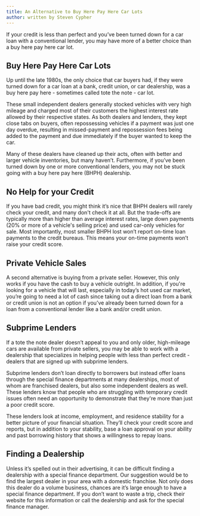 ```yaml
---
title: An Alternative to Buy Here Pay Here Car Lots
author: written by Steven Cypher
---
```


If your credit is less than perfect and you’ve been turned down for a car loan with a conventional lender, you may have more of a better choice than a buy here pay here car lot.

<!-- truncate -->

## Buy Here Pay Here Car Lots

Up until the late 1980s, the only choice that car buyers had, if they were turned down for a car loan at a bank, credit union, or car dealership, was a buy here pay here - sometimes called tote the note - car lot.

These small independent dealers generally stocked vehicles with very high mileage and charged most of their customers the highest interest rate allowed by their respective states. As both dealers and lenders, they kept close tabs on buyers, often repossessing vehicles if a payment was just one day overdue, resulting in missed-payment and repossession fees being added to the payment and due immediately if the buyer wanted to keep the car.

Many of these dealers have cleaned up their acts, often with better and larger vehicle inventories, but many haven’t. Furthermore, if you’ve been turned down by one or more conventional lenders, you may not be stuck  going with a buy here pay here (BHPH) dealership. 

## No Help for your Credit

If you have bad credit, you might think it’s nice that BHPH dealers will rarely check your credit, and many don't check it at all. But the trade-offs are typically more than higher than average interest rates, large down payments (20% or more of a vehicle's selling price) and used car-only vehicles for sale. Most importantly, most smaller BHPH lost won’t report on-time loan payments to the credit bureaus. This means your on-time payments won’t raise your credit score.

## Private Vehicle Sales 

A second alternative is buying from a private seller. However, this only works if you have the cash to buy a vehicle outright. In addition, if you're looking for a vehicle that will last, especially in today’s hot used car market, you’re going to need a lot of cash since taking out a direct loan from a bank or credit union is not an option if you’ve already been turned down for a loan from a conventional lender like a bank and/or credit union.

## Subprime Lenders

If a tote the note dealer doesn’t appeal to you and only older, high-mileage cars are available from private sellers, you may be able to work with a dealership that specializes in helping people with less than perfect credit - dealers that are signed up with subprime lenders.

Subprime lenders don’t loan directly to borrowers but instead offer loans through the special finance departments at many dealerships, most of whom are franchised dealers, but also some independent dealers as well. These lenders know that people who are struggling with temporary credit issues often need an opportunity to demonstrate that they're more than just a poor credit score. 

These lenders look at income, employment, and residence stability for a better picture of your financial situation. They’ll check your credit score and reports, but in addition to your stability, base a loan approval on your ability and past borrowing history that shows a willingness to repay loans.  

## Finding a Dealership

Unless it’s spelled out in their advertising, it can be difficult finding a dealership with a special finance department. Our suggestion would be to find the largest dealer in your area with a domestic franchise. Not only does this dealer do a volume business, chances are it’s large enough to have a special finance department. If you don’t want to waste a trip, check their website for this information or call the dealership and ask for the special finance manager.


<Comments />
